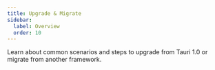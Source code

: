 ```yaml
---
title: Upgrade & Migrate
sidebar:
  label: Overview
  order: 10
---
```


Learn about common scenarios and steps to upgrade from Tauri 1.0 or migrate from another framework.


<CardGrid>
  <LinkCard
    title="Upgrade from Tauri 1.0"
    href="/start/migrate/from-tauri-1/"
    description="Read more about the updates you need to make to a version 1 project in order to upgrade to version 2."
  />
  <LinkCard
    title="Migrate from Electron"
    href="/start/migrate/from-electron/"
    description="Read more about general tips and tricks for migrating an Electron application to Tauri."
  />
  <LinkCard
    title="Migrate from Tauri 2.0 beta"
    href="/start/migrate/from-tauri-2-beta/"
    description="Read more about the updates required for the 2.0 beta project to upgrade to 2.0."
  />
</CardGrid>
